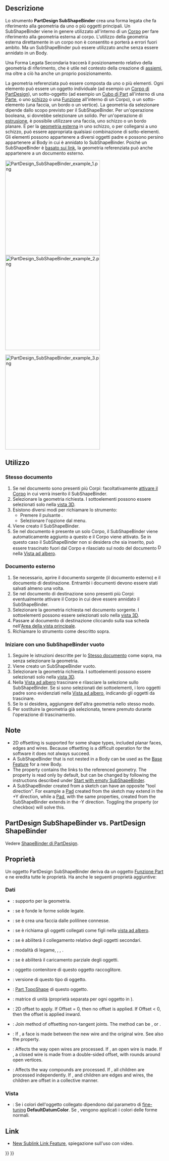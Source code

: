 <languages/>

{{Docnav/it
|[[PartDesign_ShapeBinder/it|Creare una forma legata]]
|[[PartDesign_Clone/it|Creare un clone]]
|[[PartDesign_Workbench/it|PartDesign]]
|IconL=PartDesign_ShapeBinder.svg
|IconR=PartDesign_Clone.svg
|IconC=Workbench_PartDesign.svg
}}

{{GuiCommand/it
|Name=PartDesign SubShapeBinder
|Name/it=Crea un riferimento di forma per i(l) sotto oggetti(o)
|Workbenches=[[PartDesign_Workbench/it|PartDesign]]
|MenuLocation=Part Design → Crea un riferimento di forma per i(l) sotto oggetti(o)
|Version=0.19
|SeeAlso=[[PartDesign_Clone/it|Creare un clone]]
}}

<span id="Description"></span>
==Descrizione==

Lo strumento '''PartDesign SubShapeBinder''' crea una forma legata che fa riferimento alla geometria da uno o più oggetti principali. Un SubShapeBinder viene in genere utilizzato all'interno di un [[PartDesign_Body/it|Corpo]] per fare riferimento alla geometria esterna al corpo. L'utilizzo della geometria esterna direttamente in un corpo non è consentito e porterà a errori fuori ambito. Ma un SubShapeBinder può essere utilizzato anche senza essere annidato in un Body.

Una Forma Legata Secondaria traccerà il posizionamento relativo della geometria di riferimento, che è utile nel contesto della creazione di [[Assembly/it|assiemi]], ma oltre a ciò ha anche un proprio posizionamento.

La geometria referenziata può essere composta da uno o più elementi. Ogni elemento può essere un oggetto individuale (ad esempio un [[PartDesign_Body/it|Corpo di PartDesign]]), un sotto-oggetto (ad esempio un [[Part_Box/it|Cubo di Part]] all'interno di una [[Std_Part/it|Parte]], o uno [[PartDesign_NewSketch/it|schizzo]] o una [[PartDesign_Feature/it|Funzione]] all'interno di un Corpo), o un sotto-elemento (una faccia, un bordo o un vertice). La geometria da selezionare dipende dallo scopo previsto per il SubShapeBinder. Per un'operazione booleana, si dovrebbe selezionare un solido. Per un'operazione di [[PartDesign_Pad/it|estrusione]], è possibile utilizzare una faccia, uno schizzo o un bordo planare. E per la [[Sketcher_External/it|geometria esterna]] in uno schizzo, o per collegarsi a uno schizzo, può essere appropriata qualsiasi combinazione di sotto-elementi. Gli elementi possono appartenere a diversi oggetti padre e possono persino appartenere al Body in cui è annidato lo SubShapeBinder. Poiché un SubShapeBinder è [[Std LinkMake/it|basato sui link]], la geometria referenziata può anche appartenere a un documento esterno.

[[File:PartDesign_SubShapeBinder_example_1.png|x300px]] [[File:PartDesign_SubShapeBinder_example_2.png|x300px]]
{{Caption|A sinistra: due solidi creati in due [[PartDesign_Body/it|Corpi]] separati.<br>
A destra: due SubShapeBinders estratti dal primo corpo, importati nel secondo corpo e spostati in una posizione diversa.}}

[[File:PartDesign_SubShapeBinder_example_3.png|x300px]]
{{Caption|I due SubShapeBinders vengono utilizzati per creare un [[PartDesign_Boolean/it|Taglio booleano]] e un [[PartDesign_Pad/it|Pad]], con il secondo Corpo.}}

<span id="Usage"></span>
==Utilizzo==

<span id="Same_document"></span>
=== Stesso documento ===

# Se nel documento sono presenti più Corpi: facoltativamente [[PartDesign_Body/it#Stato_attivo|attivare il Corpo]] in cui verrà inserito il SubShapeBinder.
# Selezionare la geometria richiesta. I sottoelementi possono essere selezionati solo nella [[3D_view/it|vista 3D]].
# Esistono diversi modi per richiamare lo strumento:
#* Premere il pulsante {{Button|[[Image:PartDesign_SubShapeBinder.svg|16px]] [[PartDesign_SubShapeBinder/it|Crea un riferimento di forma per i(l) sotto oggetti(o) di PartDesign]]}}.
#* Selezionare l'opzione {{MenuCommand|Part Design → [[Image:PartDesign_SubShapeBinder.svg|16px]] Crea un riferimento di forma per i(l) sotto oggetti(o)}} dal menu.
# Viene creato il SubShapeBinder.
# Se nel documento è presente un solo Corpo, il SubShapeBinder viene automaticamente aggiunto a questo e il Corpo viene attivato. Se in questo caso il SubShapeBinder non si desidera che sia inserito, può essere trascinato fuori dal Corpo e rilasciato sul nodo del documento [[Image:Document.svg|16px]] nella [[Tree_view/it|Vista ad albero]].

<span id="External_document"></span>
=== Documento esterno ===

# Se necessario, aprire il documento sorgente (il documento esterno) e il documento di destinazione. Entrambi i documenti devono essere stati salvati almeno una volta.
# Se nel documento di destinazione sono presenti più Corpi: eventualmente attivare il Corpo in cui deve essere annidato il SubShapeBinder.
# Selezionare la geometria richiesta nel documento sorgente. I sottoelementi possono essere selezionati solo nella [[3D_view/it|vista 3D]].
# Passare al documento di destinazione cliccando sulla sua scheda nell'[[Main_view_area/it|Area della vista principale]].
# Richiamare lo strumento come descritto sopra.

<span id="Start_with_empty_SubShapeBinder"></span>
=== Iniziare con uno SubShapeBinder vuoto ===

# Seguire le istruzioni descritte per lo [[#Stesso_documento|Stesso documento]] come sopra, ma senza selezionare la geometria.
# Viene creato un SubShapeBinder vuoto.
# Selezionare la geometria richiesta. I sottoelementi possono essere selezionati solo nella [[3D_view/it|vista 3D]].
# Nella [[Tree_view/it|Vista ad albero]] trascinare e rilasciare la selezione sullo SubShapeBinder. Se si sono selezionati dei sottoelementi, i loro oggetti padre sono evidenziati nella [[Tree_view/it|Vista ad albero]], indicando gli oggetti da trascinare.
# Se lo si desidera, aggiungere dell'altra geometria nello stesso modo.
# Per sostituire la geometria già selezionata, tenere premuto {{KEY|Ctrl}} durante l'operazione di trascinamento.

<span id="Notes"></span>
== Note ==

* 2D offsetting is supported for some shape types, included planar faces, edges and wires. Because offsetting is a difficult operation for the software it does not always succeed.
* A SubShapeBinder that is not nested in a Body can be used as the [[PartDesign_Body#Base_Feature|Base Feature]] for a new Body.
* The {{PropertyData|Support}} property contains the links to the referenced geometry. The property is read only by default, but can be changed by following the instructions described under [[#Start_with_empty_SubShapeBinder|Start with empty SubShapeBinder]].
* A SubShapeBinder created from a sketch can have an opposite "tool direction". For example a [[PartDesign_Pad|Pad]] created from the sketch may extend in the +Y direction, while a [[PartDesign_Pad|Pad]], with the same properties, created from the SubShapeBinder extends in the -Y direction. Toggling the {{PropertyData|Reversed}} property (or checkbox) will solve this.

== PartDesign SubShapeBinder vs. PartDesign ShapeBinder ==

Vedere [[PartDesign_ShapeBinder/it#PartDesign_SubShapeBinder_vs._PartDesign_ShapeBinder|ShapeBinder di PartDesign]].

<span id="Properties"></span>
==Proprietà==

Un oggetto PartDesign SubShapeBinder deriva da un oggetto [[Part_Feature/it|Funzione Part]] e ne eredita tutte le proprietà. Ha anche le seguenti proprietà aggiuntive:

<span id="Data"></span>
===Dati===

{{TitleProperty|Base}}

<div class="mw-translate-fuzzy">
* {{PropertyData|Support|XLinkSubList|hidden}}: supporto per la geometria.
* {{PropertyData|Fuse|Bool}}: se è {{TRUE}} fonde le forme solide legate.
* {{PropertyData|Make Face|Bool}}: se è {{TRUE}} crea una faccia dalle polilinee connesse.
* {{PropertyData|Claim Children|PropertyBool}}: se è {{TRUE}} richiama gli oggetti collegati come figli nella [[tree_view/it|vista ad albero]].
* {{PropertyData|Relative|Bool}}: se è {{TRUE}} abiliterà il collegamento relativo degli oggetti secondari.
* {{PropertyData|Bind Mode|Enumeration}}: modalità di legame, {{value|Synchronized}}, {{Value|Frozen}}, {{Value|Detached}}.
* {{PropertyData|Partial Load|Bool}}: se è {{TRUE}} abiliterà il caricamento parziale degli oggetti.
* {{PropertyData|Context|XLink|hidden}}: oggetto contenitore di questo oggetto raccoglitore.
* {{PropertyData|_Version|Integer|hidden}}: versione di questo tipo di oggetto.
* {{PropertyData|Shape|PartShape|hidden}}: [[Part_TopoShape|Part TopoShape]] di questo oggetto.
</div>

{{TitleProperty|Cache}}

* {{PropertyData|Cache_*|Matrix|hidden}}: matrice di unità (proprietà separata per ogni oggetto in {{PropertyData|Support}}).

{{TitleProperty|Offsetting}}

* {{PropertyData|Offset}}: 2D offset to apply. If Offset = 0, then no offset is applied. If Offset < 0, then the offset is applied inward.
* {{PropertyData|Offset Join Type}}: Join method of offsetting non-tangent joints. The method can be {{Value|Arcs}}, {{Value|Tangent}} or {{Value|Intersection}}.
* {{PropertyData|Offset Fill|Bool}}: If {{TRUE}}, a face is made between the new wire and the original wire. See also the {{PropertyData|Make Face}} property.
* {{PropertyData|Offset Open Result|Bool}}: Affects the way open wires are processed. If {{FALSE}}, an open wire is made. If {{TRUE}}, a closed wire is made from a double-sided offset, with rounds around open vertices.
* {{PropertyData|Offset Intersection|Bool}}: Affects the way compounds are processed. If {{FALSE}}, all children are processed independently. If {{TRUE}}, and children are edges and wires, the children are offset in a collective manner.

<span id="View"></span>
=== Vista ===

{{TitleProperty|Base}}

* {{PropertyView|Use Binder Style|Bool}}: Se {{TRUE}} i colori dell'oggetto collegato dipendono dal parametro di [[Fine-tuning/it#PartDesign_Workbench|fine-tuning]] '''DefaultDatumColor'''. Se {{FALSE}}, vengono applicati i colori delle forme normali.

<span id="Links"></span>
==Link==

* [https://forum.freecadweb.org/viewtopic.php?t=41450 New Sublink Link Feature], spiegazione sull'uso con video.


{{Docnav/it
|[[PartDesign_ShapeBinder/it|Creare una forma legata]]
|[[PartDesign_Clone/it|Creare un clone]]
|[[PartDesign_Workbench/it|PartDesign]]
|IconL=PartDesign_ShapeBinder.svg
|IconR=PartDesign_Clone.svg
|IconC=Workbench_PartDesign.svg
}}

{{PartDesign_Tools_navi{{#translation:}}}}
{{Userdocnavi{{#translation:}}}}